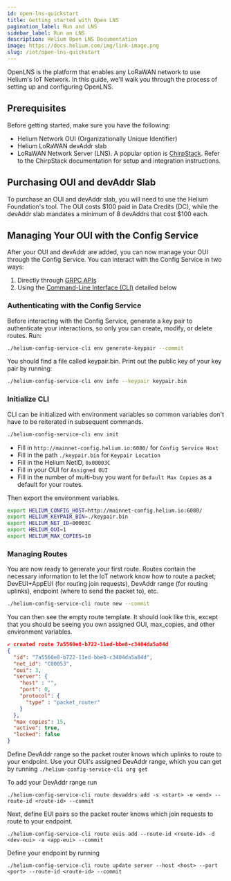 ```yaml
---
id: open-lns-quickstart
title: Getting started with Open LNS
pagination_label: Run and LNS
sidebar_label: Run an LNS
description: Helium Open LNS Documentation
image: https://docs.helium.com/img/link-image.png
slug: /iot/open-lns-quickstart
---
```



OpenLNS is the platform that enables any LoRaWAN network to use Helium's IoT Network. In this guide,
we'll walk you through the process of setting up and configuring OpenLNS.

## Prerequisites

Before getting started, make sure you have the following:

- Helium Network OUI (Organizationally Unique Identifier)
- Helium LoRaWAN devAddr slab
- LoRaWAN Network Server (LNS). A popular option is [ChirpStack](https://www.chirpstack.io). Refer
  to the ChirpStack documentation for setup and integration instructions.

## Purchasing OUI and devAddr Slab

To purchase an OUI and devAddr slab, you will need to use the Helium Foundation's tool. The OUI
costs $100 paid in Data Credits (DC), while the devAddr slab mandates a minimum of 8 devAddrs that
cost $100 each.

## Managing Your OUI with the Config Service

After your OUI and devAddr are added, you can now manage your OUI through the Config Service. You
can interact with the Config Service in two ways:

1. Directly through
   [GRPC APIs](https://github.com/helium/proto/blob/master/src/service/iot_config.proto)
2. Using the [Command-Line Interface (CLI)](https://github.com/helium/helium-config-service-cli)
   detailed below

### Authenticating with the Config Service

Before interacting with the Config Service, generate a key pair to authenticate your interactions,
so only you can create, modify, or delete routes. Run:

```sh
./helium-config-service-cli env generate-keypair --commit
```

You should find a file called keypair.bin. Print out the public key of your key pair by running:

```sh
./helium-config-service-cli env info --keypair keypair.bin
```

### Initialize CLI

CLI can be initialized with environment variables so common variables don't have to be reiterated in
subsequent commands.

```sh
./helium-config-service-cli env init
```

- Fill in `http://mainnet-config.helium.io:6080/` for `Config Service Host`
- Fill in the path `./keypair.bin` for `Keypair Location`
- Fill in the Helium NetID, `0x00003C`
- Fill in your OUI for `Assigned OUI`
- Fill in the number of multi-buy you want for `Default Max Copies` as a default for your routes.

Then export the environment variables.

```sh
export HELIUM_CONFIG_HOST=http://mainnet-config.helium.io:6080/
export HELIUM_KEYPAIR_BIN=./keypair.bin
export HELIUM_NET_ID=00003C
export HELIUM_OUI=1
export HELIUM_MAX_COPIES=10
```

### Managing Routes

You are now ready to generate your first route. Routes contain the necessary information to let the
IoT network know how to route a packet; DevEUI+AppEUI (for routing join requests), DevAddr range
(for routing uplinks), endpoint (where to send the packet to), etc.

```sh
./helium-config-service-cli route new --commit
```

You can then see the empty route template. It should look like this, except that you should be
seeing you own assigned OUI, max_copies, and other environment variables.

```json
✔️ created route 7a5560e8-b722-11ed-bbe8-c3404da5a84d
{
  "id": "7a5560e8-b722-11ed-bbe8-c3404da5a84d",
  "net_id": "C00053",
  "oui": 3,
  "server": {
    "host" : "",
    "port": 0,
    "protocol": {
      "type" : "packet_router"
    }
  },
  "max copies": 15,
  "active": true,
  "locked": false
}
```

Define DevAddr range so the packet router knows which uplinks to route to your endpoint. Use your
OUI's assigned DevAddr range, which you can get by running `./helium-config-service-cli org get`

To add your DevAddr range run

```
./helium-config-service-cli route devaddrs add -s <start> -e <end> --route-id <route-id> --commit
```

Next, define EUI pairs so the packet router knows which join requests to route to your endpoint.

```
./helium-config-service-cli route euis add --route-id <route-id> -d <dev-eui> -a <app-eui> --commit
```

Define your endpoint by running

```
./helium-config-service-cli route update server --host <host> --port <port> --route-id <route-id> --commit
```
